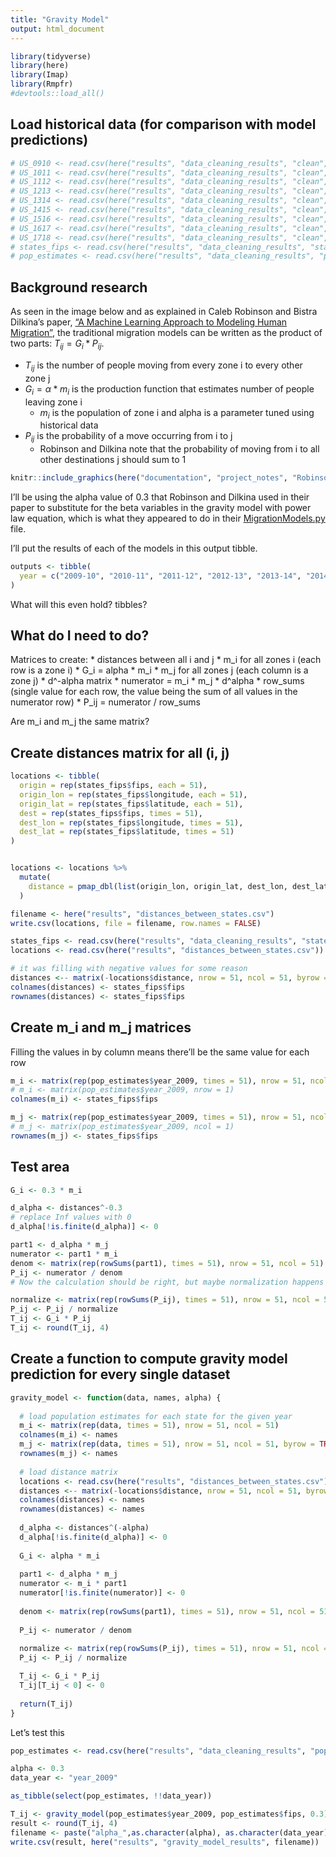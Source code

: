 ```yaml
---
title: "Gravity Model"
output: html_document
---
```


```r
library(tidyverse)
library(here)
library(Imap)
library(Rmpfr)
#devtools::load_all()
```

## Load historical data (for comparison with model predictions)
```r
# US_0910 <- read.csv(here("results", "data_cleaning_results", "clean", "US_0910.csv"))
# US_1011 <- read.csv(here("results", "data_cleaning_results", "clean", "US_1011.csv"))
# US_1112 <- read.csv(here("results", "data_cleaning_results", "clean", "US_1112.csv"))
# US_1213 <- read.csv(here("results", "data_cleaning_results", "clean", "US_1213.csv"))
# US_1314 <- read.csv(here("results", "data_cleaning_results", "clean",  "US_1314.csv"))
# US_1415 <- read.csv(here("results", "data_cleaning_results", "clean", "US_1415.csv"))
# US_1516 <- read.csv(here("results", "data_cleaning_results", "clean", "US_1516.csv"))
# US_1617 <- read.csv(here("results", "data_cleaning_results", "clean", "US_1617.csv"))
# US_1718 <- read.csv(here("results", "data_cleaning_results", "clean", "US_1718.csv"))
# states_fips <- read.csv(here("results", "data_cleaning_results", "states_fips.csv"))
# pop_estimates <- read.csv(here("results", "data_cleaning_results", "population_estimates.csv"))
```

## Background research
As seen in the image below and as explained in Caleb Robinson and Bistra Dilkina's paper, ["A Machine Learning Approach to Modeling Human Migration"](https://doi.org/10.1145/3209811.3209868), the traditional migration models can be written as the product of two parts: $T_{ij} = G_i * P_{ij}$. 

  * $T_{ij}$ is the number of people moving from every zone i to every other zone j
  * $G_i = \alpha * m_i$ is the production function that estimates number of people leaving zone i
    * $m_i$ is the population of zone i and alpha is a parameter tuned using historical data
  * $P_{ij}$ is the probability of a move occurring from i to j
    * Robinson and Dilkina note that the probability of moving from i to all other destinations j should sum to 1

```r
knitr::include_graphics(here("documentation", "project_notes", "Robinson_and_Dilkina_Table_1.PNG"))
```

I'll be using the alpha value of 0.3 that Robinson and Dilkina used in their paper to substitute for the beta variables in the gravity model with power law equation, which is what they appeared to do in their [MigrationModels.py](https://github.com/calebrob6/migration-lib/blob/master/MigrationModels.py) file.

I'll put the results of each of the models in this output tibble.
```r
outputs <- tibble(
  year = c("2009-10", "2010-11", "2011-12", "2012-13", "2013-14", "2014-15", "2015-16", "2016-17", "2017-18")
)
```
What will this even hold? tibbles?


## What do I need to do?

Matrices to create:
* distances between all i and j
* m_i for all zones i (each row is a zone i)
* G_i = alpha * m_i
* m_j for all zones j (each column is a zone j)
* d^-alpha matrix
* numerator = m_i * m_j * d^alpha
* row_sums (single value for each row, the value being the sum of all values in the numerator row)
* P_ij = numerator / row_sums

Are m_i and m_j the same matrix?

## Create distances matrix for all (i, j)
```r
locations <- tibble(
  origin = rep(states_fips$fips, each = 51),
  origin_lon = rep(states_fips$longitude, each = 51),
  origin_lat = rep(states_fips$latitude, each = 51),
  dest = rep(states_fips$fips, times = 51),
  dest_lon = rep(states_fips$longitude, times = 51),
  dest_lat = rep(states_fips$latitude, times = 51)
)


locations <- locations %>%
  mutate(
    distance = pmap_dbl(list(origin_lon, origin_lat, dest_lon, dest_lat, units = "miles"), gdist)
  )

filename <- here("results", "distances_between_states.csv")
write.csv(locations, file = filename, row.names = FALSE)
```


```r
states_fips <- read.csv(here("results", "data_cleaning_results", "states_fips.csv"))
locations <- read.csv(here("results", "distances_between_states.csv"))

# it was filling with negative values for some reason
distances <-- matrix(-locations$distance, nrow = 51, ncol = 51, byrow = TRUE)
colnames(distances) <- states_fips$fips
rownames(distances) <- states_fips$fips
```


## Create m_i and m_j matrices
Filling the values in by column means there'll be the same value for each row
```r
m_i <- matrix(rep(pop_estimates$year_2009, times = 51), nrow = 51, ncol = 51)
# m_i <- matrix(pop_estimates$year_2009, nrow = 1)
colnames(m_i) <- states_fips$fips

m_j <- matrix(rep(pop_estimates$year_2009, times = 51), nrow = 51, ncol = 51, byrow = TRUE)
# m_j <- matrix(pop_estimates$year_2009, ncol = 1)
rownames(m_j) <- states_fips$fips
```


## Test area
```r
G_i <- 0.3 * m_i

d_alpha <- distances^-0.3
# replace Inf values with 0
d_alpha[!is.finite(d_alpha)] <- 0

part1 <- d_alpha * m_j
numerator <- part1 * m_i
denom <- matrix(rep(rowSums(part1), times = 51), nrow = 51, ncol = 51)
P_ij <- numerator / denom
# Now the calculation should be right, but maybe normalization happens after this step (gotta take row sums of P_ij)

normalize <- matrix(rep(rowSums(P_ij), times = 51), nrow = 51, ncol = 51)
P_ij <- P_ij / normalize
T_ij <- G_i * P_ij
T_ij <- round(T_ij, 4)
```


## Create a function to compute gravity model prediction for every single dataset
```r
gravity_model <- function(data, names, alpha) {
  
  # load population estimates for each state for the given year
  m_i <- matrix(rep(data, times = 51), nrow = 51, ncol = 51)
  colnames(m_i) <- names
  m_j <- matrix(rep(data, times = 51), nrow = 51, ncol = 51, byrow = TRUE)
  rownames(m_j) <- names
  
  # load distance matrix
  locations <- read.csv(here("results", "distances_between_states.csv"))
  distances <-- matrix(-locations$distance, nrow = 51, ncol = 51, byrow = TRUE)
  colnames(distances) <- names
  rownames(distances) <- names
  
  d_alpha <- distances^(-alpha)
  d_alpha[!is.finite(d_alpha)] <- 0
  
  G_i <- alpha * m_i
  
  part1 <- d_alpha * m_j
  numerator <- m_i * part1
  numerator[!is.finite(numerator)] <- 0
  
  denom <- matrix(rep(rowSums(part1), times = 51), nrow = 51, ncol = 51)
  
  P_ij <- numerator / denom
  
  normalize <- matrix(rep(rowSums(P_ij), times = 51), nrow = 51, ncol = 51)
  P_ij <- P_ij / normalize

  T_ij <- G_i * P_ij
  T_ij[T_ij < 0] <- 0
  
  return(T_ij)
}
```

Let's test this
```r
pop_estimates <- read.csv(here("results", "data_cleaning_results", "population_estimates.csv"))

alpha <- 0.3
data_year <- "year_2009"

as_tibble(select(pop_estimates, !!data_year))

T_ij <- gravity_model(pop_estimates$year_2009, pop_estimates$fips, 0.3)
result <- round(T_ij, 4)
filename <- paste("alpha_",as.character(alpha), as.character(data_year), ".csv", sep = '')
write.csv(result, here("results", "gravity_model_results", filename))
```

